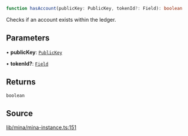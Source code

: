 ```ts
function hasAccount(publicKey: PublicKey, tokenId?: Field): boolean
```

Checks if an account exists within the ledger.

## Parameters

• **publicKey**: [`PublicKey`](../../../classes/PublicKey.mdx)

• **tokenId?**: [`Field`](../../../classes/Field.mdx)

## Returns

`boolean`

## Source

[lib/mina/mina-instance.ts:151](https://github.com/o1-labs/o1js/blob/3b1b22555bd0099419efc0703dfdb8b2eb7c3e6f/src/lib/mina/mina-instance.ts#L151)
